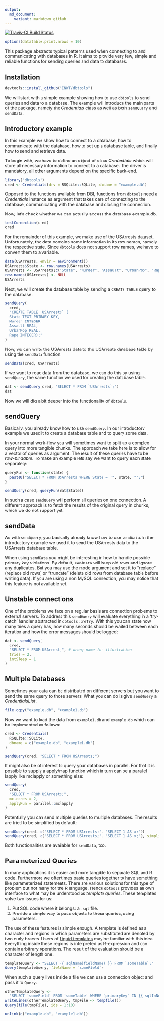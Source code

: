```yaml
---
output:
  md_document:
    variant: markdown_github
---
```


[![Travis-CI Build Status](https://app.travis-ci.com/INWTlab/dbtools.svg?branch=master)](https://app.travis-ci.com/INWTlab/dbtools)

```r
options(datatable.print.nrows = 10)
```

This package abstracts typical patterns used when connecting to and
communicating with databases in R. It aims to provide very few, simple and
reliable functions for sending queries and data to databases.

## Installation

```r
devtools::install_github("INWT/dbtools")
```

We will start with a simple example showing how to use `dbtools` to send queries
and data to a database. The example will introduce the main parts of the
package, namely the *Credentials* class as well as both `sendQuery` and
`sendData`.

## Introductory example
In this example we show how to connect to a database, how to communicate with
the database, how to set up a database table, and finally how to send and
retrieve data.

To begin with, we have to define an object of class *Credentials* which will
store all necessary information to connect to a database. The driver is
mandatory, all other arguments depend on the specific back-end.

```r
library("dbtools")
cred <- Credentials(drv = RSQLite::SQLite, dbname = "example.db")
```

Opposed to the functions available from DBI, functions from `dbtools` need a
*Credentials* instance as argument that takes care of connecting to the
database, communicating with the database and closing the connection.

Now, let's check whether we can actually access the database example.db.

```r
testConnection(cred)
cred
```

For the remainder of this example, we make use of the USArrests dataset.
Unfortunately, the data contains some information in its row names, namely the
respective state. Since `dbtools` does not support row names, we have to convert
them to a variable.

```r
data(USArrests, envir = environment())
USArrests$State <- row.names(USArrests)
USArrests <- USArrests[c("State", "Murder", "Assault", "UrbanPop", "Rape")]
row.names(USArrests) <- NULL
USArrests
```

Next, we will create the database table by sending a `CREATE TABLE` query to
the database.

```r
sendQuery(
  cred,
  "CREATE TABLE `USArrests` (
  State TEXT PRIMARY KEY,
  Murder INTEGER,
  Assault REAL,
  UrbanPop REAL,
  Rape INTEGER);"
)
```

Now, we can write the USArrests data to the USArrests database table by using
the `sendData` function.

```r
sendData(cred, USArrests)
```

If we want to read data from the database, we can do this by using `sendQuery`,
the same function we used for creating the database table.

```r
dat <- sendQuery(cred, "SELECT * FROM `USArrests`;")
dat
```

Now we will dig a bit deeper into the functionality of `dbtools`.

## sendQuery
Basically, you already know how to use `sendQuery`. In our introductory example
we used it to create a database table and to query some data.

In your normal work-flow you will sometimes want to split up a complex query
into more tangible chunks. The approach we take here is to allow for a vector of
queries as argument. The result of these queries have to be *row-bindable*. To
make an example lets say we want to query each state separately:

```r
queryFun <- function(state) {
  paste0("SELECT * FROM USArrests WHERE State = '", state, "';")
}

sendQuery(cred, queryFun(dat$State))
```

In such a case `sendQuery` will perform all queries on one connection. A
different approach is to fetch the results of the original query in chunks,
which we do not support yet.

## sendData
As with `sendQuery`, you basically already know how to use `sendData`. In the
introductory example we used it to send the USArrests data to the USArrests
database table.

When using `sendData` you might be interesting in how to handle possible
primary key violations. By default, `sendData` will keep old rows and ignore any
duplicates. But you may use the mode argument and set it to "replace" (replace
old rows) or "truncate" (delete old rows from database table before writing
data). If you are using a non MySQL connection, you may notice that this feature
is not available yet.

## Unstable connections

One of the problems we face on a regular basis are connection problems to
external servers. To address this `sendQuery` will evaluate everything in a
'try-catch' handler abstracted in `dbtools::reTry`. With this you can state how
many tries a query has, how many seconds should be waited between each iteration
and how the error messages should be logged:

```r
dat <- sendQuery(
  cred,
  "SELECT * FROM USArrest;", # wrong name for illustration
  tries = 2,
  intSleep = 1
)
```

## Multiple Databases

Sometimes your data can be distributed on different servers but you want to send
the same query to those servers. What you can do is give `sendQuery` a
*CredentialsList*.

```r
file.copy("example.db", "example1.db")
```

Now we want to load the data from `example1.db` and `example.db` which can be
implemented as follows:

```r
cred <- Credentials(
  RSQLite::SQLite,
  dbname = c("example.db", "example1.db")
)

sendQuery(cred, "SELECT * FROM USArrests;")
```

It might also be of interest to query your databases in parallel. For that it is
possible to supply a apply/map function which in turn can be a parallel lapply
like mclapply or something else:

```r
sendQuery(
  cred,
  "SELECT * FROM USArrests;",
  mc.cores = 2,
  applyFun = parallel::mclapply
)
```

Potentially you can send multiple queries to multiple databases. The results are tried to be simplified by default:

```r
sendQuery(cred, c("SELECT * FROM USArrests;", "SELECT 1 AS x;"))
sendQuery(cred, c("SELECT * FROM USArrests;", "SELECT 1 AS x;"), simplify = FALSE)
```

Both functionalities are available for `sendData`, too.

## Parameterized Queries ##

In many applications it is easier and more tangible to separate SQL and R
code. Furthermore we oftentimes paste queries together to have something like
parameterized statements. There are various solutions for this type of problem
but not many for the R language. Hence `dbtools` provides an own interface to
what may be understood as *template queries*. These templates solve two issues
for us:

1. Put SQL code where it belongs: a `.sql` file.
2. Provide a simple way to pass objects to these queries, using parameters.

The use of these features is simple enough. A template is defined as a character
and regions in which parameters are substituted are denoted by two curly
braces. Users of [Liquid templates](http://shopify.github.io/liquid/) may be
familiar with this idea. Everything inside these regions is interpreted as
R-expression and can contain arbitrary operations. The result of the evaluation
should be a character of length one.

```r
templateQuery <- "SELECT {{ sqlName(fieldName) }} FROM `someTable`;"
Query(templateQuery, fieldName = "someField")
```

When such a query lives inside a file we can use a connection object and pass it
to `Query`.

```r
otherTemplateQuery <-
  "SELECT `someField` FROM `someTable` WHERE `primaryKey` IN {{ sqlInNums(ids) }};"
writeLines(otherTemplateQuery, tmpFile <- tempfile())
Query(file(tmpFile), ids = 1:10)
```

```r
unlink(c("example.db", "example1.db"))
```
